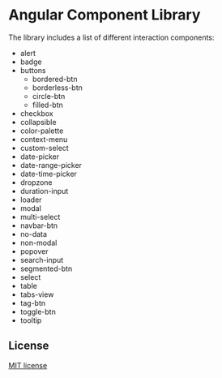 
<Meta title="Welcome" />

# Angular Component Library

The library includes a list of different interaction components:

-   alert
-   badge
-   buttons
    -   bordered-btn
    -   borderless-btn
    -   circle-btn
    -   filled-btn
-   checkbox
-   collapsible
-   color-palette
-   context-menu
-   custom-select
-   date-picker
-   date-range-picker
-   date-time-picker
-   dropzone
-   duration-input
-   loader
-   modal
-   multi-select
-   navbar-btn
-   no-data
-   non-modal
-   popover
-   search-input
-   segmented-btn
-   select
-   table
-   tabs-view
-   tag-btn
-   toggle-btn
-   tooltip

## License

[MIT license](../../../LICENSE)
